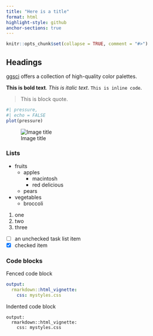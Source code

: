 ```yaml
---
title: "Here is a title"
format: html
highlight-style: github
anchor-sections: true
---
```


```r
knitr::opts_chunk$set(collapse = TRUE, comment = "#>")
```

## Headings

[ggsci](https://nanx.me/ggsci/) offers a collection of high-quality color palettes.

**This is bold text**. *This is italic text*. `This is inline code`.

> This is block quote.

```r
#| pressure,
#| echo = FALSE
plot(pressure)
```

![Image title](images/cover.png)

### Lists

- fruits
  - apples
    - macintosh
    - red delicious
  - pears
- vegetables
  - broccoli

1. one
1. two
1. three

- [ ] an unchecked task list item
- [x] checked item

### Code blocks

Fenced code block

```yaml
output:
  rmarkdown::html_vignette:
    css: mystyles.css
```

Indented code block

    output:
      rmarkdown::html_vignette:
        css: mystyles.css
